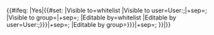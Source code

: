 <noinclude>{{OslTemplate:Helper/Docu/FormTemplate}}</noinclude><includeonly>{{#ifeq: {{{restrict|}}}|Yes|{{#set: 
|Visible to=whitelist
|Visible to user=User:{{{user}}};{{{user_read|}}}|+sep=;
|Visible to group={{{group_read|}}}|+sep=;
|Editable by=whitelist
|Editable by user=User:{{{user}}};{{{user_write|{{{user_read|}}}}}}|+sep=;
|Editable by group={{{group_write|{{{group_read|}}}}}}|+sep=;
}}|}}</includeonly>